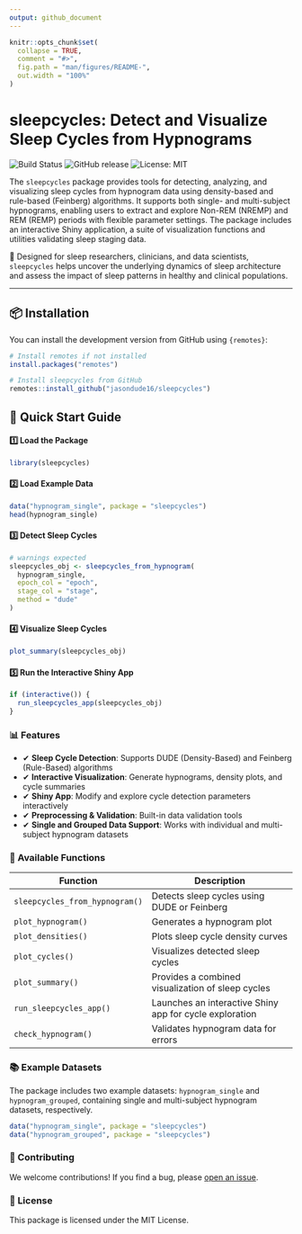 ```yaml
---
output: github_document
---
```


<!-- README.md is generated from README.Rmd. Please edit that file -->

```r
knitr::opts_chunk$set(
  collapse = TRUE,
  comment = "#>",
  fig.path = "man/figures/README-",
  out.width = "100%"
)
```

# sleepcycles: Detect and Visualize Sleep Cycles from Hypnograms

![Build Status](https://github.com/yourusername/sleepcycles/workflows/R-CMD-check/badge.svg)
![GitHub release](https://img.shields.io/github/v/release/jasondude16/sleepcycles)
![License: MIT](https://img.shields.io/github/license/yourusername/sleepcycles)

The `sleepcycles` package provides tools for detecting, analyzing, and visualizing sleep cycles from hypnogram data using density-based and rule-based (Feinberg) algorithms. It supports both single- and multi-subject hypnograms, enabling users to extract and explore Non-REM (NREMP) and REM (REMP) periods with flexible parameter settings. The package includes an interactive Shiny application, a suite of visualization functions and utilities validating sleep staging data. 

📌 Designed for sleep researchers, clinicians, and data scientists, `sleepcycles` helps uncover the underlying dynamics of sleep architecture and assess the impact of sleep patterns in healthy and clinical populations.

------------------------------------------------------------------------

## **📦 Installation**

You can install the development version from GitHub using `{remotes}`:

``` r
# Install remotes if not installed
install.packages("remotes")

# Install sleepcycles from GitHub
remotes::install_github("jasondude16/sleepcycles")
```

## 🚀 Quick Start Guide

#### 1️⃣ Load the Package

```r
library(sleepcycles)
```

#### 2️⃣ Load Example Data

```r
data("hypnogram_single", package = "sleepcycles")
head(hypnogram_single)
```

#### 3️⃣ Detect Sleep Cycles

```r
# warnings expected
sleepcycles_obj <- sleepcycles_from_hypnogram(
  hypnogram_single, 
  epoch_col = "epoch", 
  stage_col = "stage", 
  method = "dude"
)
```

#### 4️⃣ Visualize Sleep Cycles

```r
plot_summary(sleepcycles_obj)
```

#### 5️⃣ Run the Interactive Shiny App

```r
if (interactive()) {
  run_sleepcycles_app(sleepcycles_obj)
}
```

### 📊 Features
- ✔ **Sleep Cycle Detection**: Supports DUDE (Density-Based) and Feinberg (Rule-Based) algorithms
- ✔ **Interactive Visualization**: Generate hypnograms, density plots, and cycle summaries
- ✔ **Shiny App**: Modify and explore cycle detection parameters interactively 
- ✔ **Preprocessing & Validation**: Built-in data validation tools 
- ✔ **Single and Grouped Data Support**: Works with individual and multi-subject hypnogram datasets

### 📖 Available Functions

| **Function**                      | **Description**                                         |
|------------------------------------|---------------------------------------------------------|
| `sleepcycles_from_hypnogram()`     | Detects sleep cycles using DUDE or Feinberg            |
| `plot_hypnogram()`                 | Generates a hypnogram plot                             |
| `plot_densities()`                 | Plots sleep cycle density curves                      |
| `plot_cycles()`                    | Visualizes detected sleep cycles                      |
| `plot_summary()`                   | Provides a combined visualization of sleep cycles     |
| `run_sleepcycles_app()`            | Launches an interactive Shiny app for cycle exploration |
| `check_hypnogram()`                | Validates hypnogram data for errors                   |

### 📚 Example Datasets
The package includes two example datasets: `hypnogram_single` and `hypnogram_grouped`, containing single and multi-subject hypnogram datasets, respectively.

```r
data("hypnogram_single", package = "sleepcycles")
data("hypnogram_grouped", package = "sleepcycles")
```

### 📌 Contributing
We welcome contributions! If you find a bug, please [open an issue](https://github.com/JasonDude16/sleepcycles/issues).

### 📜 License
This package is licensed under the MIT License.
